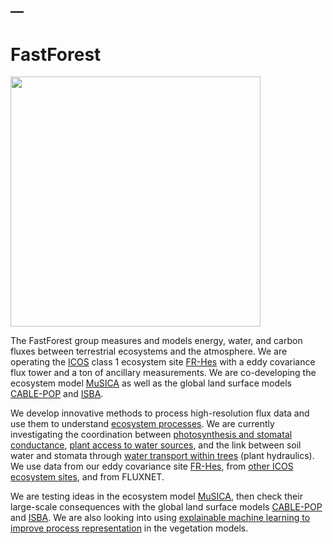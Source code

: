 ---
---

# FastForest

![](/images/run_forest_run_www.tenstickers-indonesia.com.png){fig-align="center" width="400"}

The FastForest group measures and models energy, water, and carbon fluxes between terrestrial ecosystems and the atmosphere. We are operating the [ICOS](https://www.icos-cp.eu) class 1 ecosystem site [FR-Hes](fr-hes/index.qmd) with a eddy covariance flux tower and a ton of ancillary measurements. We are co-developing the ecosystem model [MuSICA](https://ecofun.ispa.bordeaux.inrae.fr/index.php/musica-model/) as well as the global land surface models [CABLE-POP](https://cable.readthedocs.io/en/latest/) and [ISBA](http://www.umr-cnrm.fr/spip.php?article146).

We develop innovative methods to process high-resolution flux data and use them to understand [ecosystem processes](projects/europedrought.qmd). We are currently investigating the coordination between [photosynthesis and stomatal conductance](projects/slowstom.qmd), [plant access to water sources](projects/taw-tree.qmd), and the link between soil water and stomata through [water transport within trees](projects/phydraucc.qmd) (plant hydraulics). We use data from our eddy covariance site [FR-Hes](fr-hes/index.qmd), from [other ICOS ecosystem sites](projects/europedrought.qmd), and from FLUXNET.

We are testing ideas in the ecosystem model [MuSICA](https://ecofun.ispa.bordeaux.inrae.fr/index.php/musica-model/), then check their large-scale consequences with the global land surface models [CABLE-POP](https://cable.readthedocs.io/en/latest/) and [ISBA](http://www.umr-cnrm.fr/spip.php?article146). We are also looking into using [explainable machine learning to improve process representation](projects/lsmxai.qmd) in the vegetation models.
